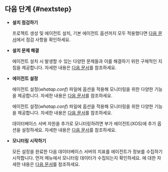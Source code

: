 ## 다음 단계 {#nextstep}

<div className="nextstep">

* **설치 점검하기**

  프로젝트 생성 및 에이전트 설치, 기본 에이전트 옵션까지 모두 적용했다면 [다음 문서](after-install-agent)에서 점검 사항을 확인하세요.

* **설치 문제 해결**

  에이전트 설치 시 발생할 수 있는 다양한 문제들과 이를 해결하기 위한 구체적인 지침을 제공합니다. 자세한 내용은 [다음 문서](troubleshooting)를 참조하세요.

* **에이전트 설정**

  <InDoc product="oracle-pro">

  에이전트 설정(*whatap.conf*) 파일에 옵션을 적용해 모니터링을 위한 다양한 기능을 제공합니다. 자세한 내용은 [다음 문서](agent-settings)를 참조하세요.

  </InDoc>

  <Xclude product="oracle-pro">

  에이전트 설정(*whatap.conf*) 파일에 옵션을 적용해 모니터링을 위한 다양한 기능을 제공합니다. 자세한 내용은 [다음 문서](agent-dbx-settings)를 참조하세요.

  데이터베이스 서버 자원을 추가로 모니터링하려면 부가 에이전트(XOS)에 추가 옵션을 설정하세요. 자세한 내용은 [다음 문서](agent-xos-settings)를 참조하세요.

  </Xclude>

* **모니터링 시작하기**

  모든 설정을 완료한 다음 데이터베이스 서버의 지표를 에이전트가 정보를 수집하기 시작합니다. 먼저 <Cmdname sid="side_instanceList" className="uitext" /> 메뉴에서 모니터링 데이터가 수집되는지 확인하세요. <Cmdname sid="side_instanceList" className="uitext" />에 대한 자세한 내용은 [다음 문서](instance-list)를 참조하세요.

</div>